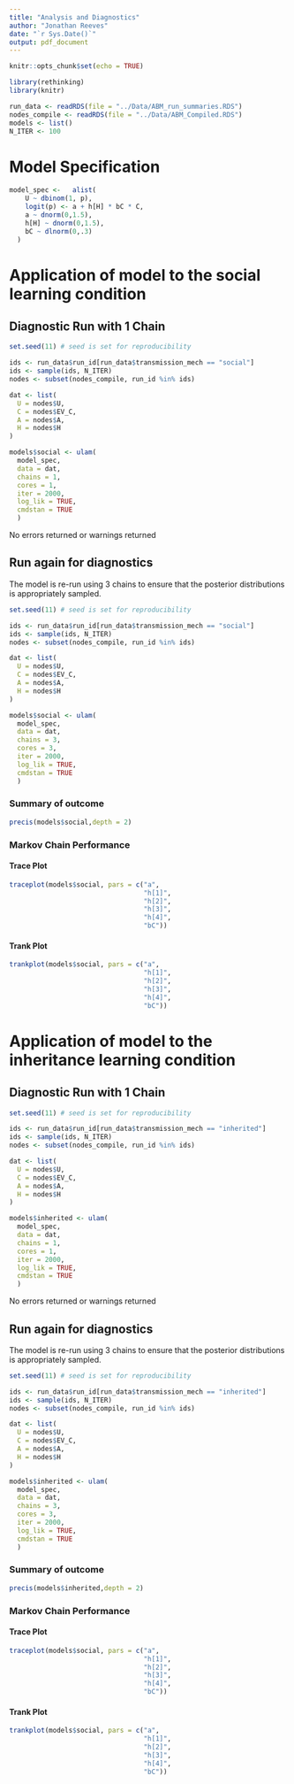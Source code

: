 ```yaml
---
title: "Analysis and Diagnostics"
author: "Jonathan Reeves"
date: "`r Sys.Date()`"
output: pdf_document
---
```


```r
knitr::opts_chunk$set(echo = TRUE)

library(rethinking)
library(knitr)

run_data <- readRDS(file = "../Data/ABM_run_summaries.RDS")
nodes_compile <- readRDS(file = "../Data/ABM_Compiled.RDS")
models <- list()
N_ITER <- 100
```

# Model Specification


```r

model_spec <-   alist(
    U ~ dbinom(1, p),
    logit(p) <- a + h[H] * bC * C,
    a ~ dnorm(0,1.5),
    h[H] ~ dnorm(0,1.5),
    bC ~ dlnorm(0,.3)
  )

```

# Application of model to the social learning condition

## Diagnostic Run with 1 Chain

```r

set.seed(11) # seed is set for reproducibility

ids <- run_data$run_id[run_data$transmission_mech == "social"]
ids <- sample(ids, N_ITER)
nodes <- subset(nodes_compile, run_id %in% ids) 

dat <- list(
  U = nodes$U,
  C = nodes$EV_C,
  A = nodes$A,
  H = nodes$H
)

models$social <- ulam(
  model_spec,
  data = dat, 
  chains = 1,
  cores = 1,
  iter = 2000,
  log_lik = TRUE, 
  cmdstan = TRUE
  )


```

No errors returned or warnings returned

## Run again for diagnostics

The model is re-run using 3 chains to ensure that the posterior distributions is 
appropriately sampled.


```r

set.seed(11) # seed is set for reproducibility

ids <- run_data$run_id[run_data$transmission_mech == "social"]
ids <- sample(ids, N_ITER)
nodes <- subset(nodes_compile, run_id %in% ids) 

dat <- list(
  U = nodes$U,
  C = nodes$EV_C,
  A = nodes$A,
  H = nodes$H
)

models$social <- ulam(
  model_spec,
  data = dat, 
  chains = 3,
  cores = 3,
  iter = 2000,
  log_lik = TRUE, 
  cmdstan = TRUE
  )


```

### Summary of outcome

```r

precis(models$social,depth = 2)

```

### Markov Chain Performance

#### Trace Plot

```r

traceplot(models$social, pars = c("a",
                                  "h[1]",
                                  "h[2]",
                                  "h[3]",
                                  "h[4]",
                                  "bC"))
```


#### Trank Plot
```r

trankplot(models$social, pars = c("a",
                                  "h[1]",
                                  "h[2]",
                                  "h[3]",
                                  "h[4]",
                                  "bC"))
```



# Application of model to the inheritance learning condition

## Diagnostic Run with 1 Chain

```r

set.seed(11) # seed is set for reproducibility

ids <- run_data$run_id[run_data$transmission_mech == "inherited"]
ids <- sample(ids, N_ITER)
nodes <- subset(nodes_compile, run_id %in% ids) 

dat <- list(
  U = nodes$U,
  C = nodes$EV_C,
  A = nodes$A,
  H = nodes$H
)

models$inherited <- ulam(
  model_spec,
  data = dat, 
  chains = 1,
  cores = 1,
  iter = 2000,
  log_lik = TRUE, 
  cmdstan = TRUE
  )


```

No errors returned or warnings returned

## Run again for diagnostics

The model is re-run using 3 chains to ensure that the posterior distributions is 
appropriately sampled.


```r

set.seed(11) # seed is set for reproducibility

ids <- run_data$run_id[run_data$transmission_mech == "inherited"]
ids <- sample(ids, N_ITER)
nodes <- subset(nodes_compile, run_id %in% ids) 

dat <- list(
  U = nodes$U,
  C = nodes$EV_C,
  A = nodes$A,
  H = nodes$H
)

models$inherited <- ulam(
  model_spec,
  data = dat, 
  chains = 3,
  cores = 3,
  iter = 2000,
  log_lik = TRUE, 
  cmdstan = TRUE
  )


```

### Summary of outcome

```r

precis(models$inherited,depth = 2)

```

### Markov Chain Performance

#### Trace Plot

```r

traceplot(models$social, pars = c("a",
                                  "h[1]",
                                  "h[2]",
                                  "h[3]",
                                  "h[4]",
                                  "bC"))
```


#### Trank Plot
```r

trankplot(models$social, pars = c("a",
                                  "h[1]",
                                  "h[2]",
                                  "h[3]",
                                  "h[4]",
                                  "bC"))
```


